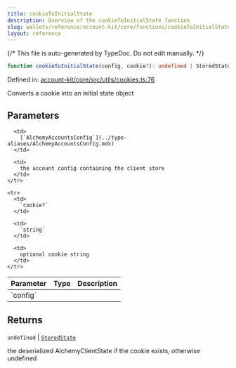 ```yaml
---
title: cookieToInitialState
description: Overview of the cookieToInitialState function
slug: wallets/reference/account-kit/core/functions/cookieToInitialState
layout: reference
---
```


{/* This file is auto-generated by TypeDoc. Do not edit manually. */}

```ts
function cookieToInitialState(config, cookie?): undefined | StoredState;
```

Defined in: [account-kit/core/src/utils/cookies.ts:76](https://github.com/alchemyplatform/aa-sdk/blob/153785ddc87beb160382c2bae7dbafa4a66ade9a/account-kit/core/src/utils/cookies.ts#L76)

Converts a cookie into an initial state object

## Parameters

<table>
  <thead>
    <tr>
      <th align="left">Parameter</th>
      <th align="left">Type</th>
      <th align="left">Description</th>
    </tr>
  </thead>

  <tbody>
    <tr>
      <td>
        `config`
      </td>

      <td>
        [`AlchemyAccountsConfig`](../type-aliases/AlchemyAccountsConfig.mdx)
      </td>

      <td>
        the account config containing the client store
      </td>
    </tr>

    <tr>
      <td>
        `cookie?`
      </td>

      <td>
        `string`
      </td>

      <td>
        optional cookie string
      </td>
    </tr>

  </tbody>
</table>

## Returns

`undefined` | [`StoredState`](../type-aliases/StoredState.mdx)

the deserialized AlchemyClientState if the cookie exists, otherwise undefined
